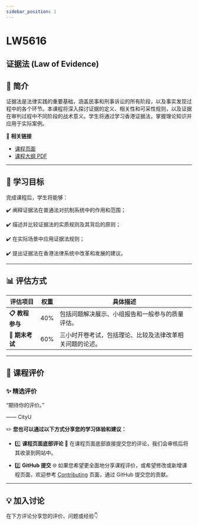 ```yaml
---
sidebar_position: 1
---
```


# LW5616
## 证据法 (Law of Evidence)

## **📘 简介**
证据法是法律实践的重要基础，涵盖民事和刑事诉讼的所有阶段，以及事实发现过程中的各个环节。本课程将深入探讨证据的定义、相关性和可采性规则，以及证据在审判过程中不同阶段的战术意义。学生将通过学习香港证据法，掌握理论知识并应用于实际案例。

🔗 **相关链接**
- [课程页面](https://www.cityu.edu.hk/catalogue/pg/202425/course/LW5616.htm)
- [课程大纲 PDF](https://www.cityu.edu.hk/catalogue/pg/202425/course/LW5616.pdf)

---

## **🎯 学习目标**

完成课程后，学生将能够：

✔️ 阐释证据法在普通法对抗制系统中的作用和范围；

✔️ 描述并比较证据法的实质规则及其背后的原则；

✔️ 在实际场景中应用证据法规则；

✔️ 提出证据法在香港法律系统中改革和发展的建议。

---

## **📊 评估方式**

| **评估项目**         | **权重** | **具体描述**                                                                                       |
|---------------------|---------|---------------------------------------------------------------------------------------------------|
| **📋 教程参与**       | 40%     | 包括问题解决展示、小组报告和一般参与的质量评估。                                                       |
| **📂 期末考试**       | 60%     | 三小时开卷考试，包括理论、比较及法律改革相关问题的论述。                                                 |

---

## **💬 课程评价**

### ✨ **精选评价**
<div className={commentStyles.commentBox}>
    <p className={commentStyles.commentText}>
        “期待你的评价。”
    </p>
    <p className={commentStyles.commentAuthor}>—— CityU</p>
</div>

✏️ **您也可以通过以下方式分享您的学习体验和建议：**

- 1️⃣ **课程页面底部评论**
💬 在课程页面底部直接提交您的评论，我们会审核后将其收录到网站中。

- 2️⃣ **GitHub 提交**
🌐 如果您希望更全面地分享课程评价，或希望修改或新增课程页面，欢迎参考 [Contributing](/contributing) 页面，通过 GitHub 提交您的贡献。

---

## **💡 加入讨论**

在下方评论分享您的评价、问题或经验👇
<Utterances />
